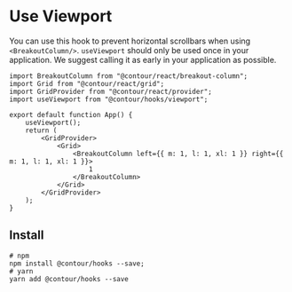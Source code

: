 
<Meta title="Docs/Hooks/Use Viewport" />

# Use Viewport

You can use this hook to prevent horizontal scrollbars when using `<BreakoutColumn/>`.
`useViewport` should only be used once in your application. We suggest calling it as early in your
application as possible.

```tsx
import BreakoutColumn from "@contour/react/breakout-column";
import Grid from "@contour/react/grid";
import GridProvider from "@contour/react/provider";
import useViewport from "@contour/hooks/viewport";

export default function App() {
	useViewport();
	return (
		<GridProvider>
			<Grid>
				<BreakoutColumn left={{ m: 1, l: 1, xl: 1 }} right={{ m: 1, l: 1, xl: 1 }}>
					1
				</BreakoutColumn>
			</Grid>
		</GridProvider>
	);
}
```

<Example />

## Install

```shell
# npm
npm install @contour/hooks --save;
# yarn
yarn add @contour/hooks --save
```
